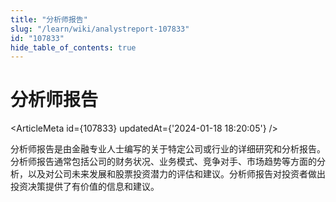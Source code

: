 ```yaml
---
title: "分析师报告"
slug: "/learn/wiki/analystreport-107833"
id: "107833"
hide_table_of_contents: true
---
```



# 分析师报告

<ArticleMeta id={107833} updatedAt={'2024-01-18 18:20:05'} />
<div className='border-solid border-b border-t-0 my-4 border-[var(--ifm-color-gray-300)]' />

分析师报告是由金融专业人士编写的关于特定公司或行业的详细研究和分析报告。分析师报告通常包括公司的财务状况、业务模式、竞争对手、市场趋势等方面的分析，以及对公司未来发展和股票投资潜力的评估和建议。分析师报告对投资者做出投资决策提供了有价值的信息和建议。
